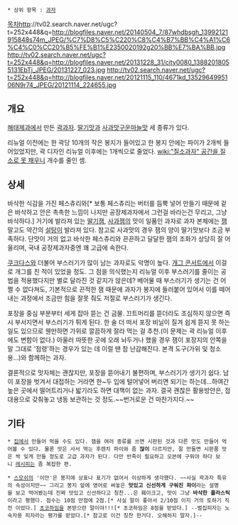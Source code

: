  * 상위 항목 : [[과자]]



[[목차]]http://tv02.search.naver.net/ugc?t=252x448&q=http://blogfiles.naver.net/20140504_7/87whdbsgh_13992121915848s74m_JPEG/%C7%D8%C5%C220%C8%C4%B7%BB%C4%A1%C6%C4%C0%CC20%B5%FE%B1%E2350020192g20%BB%E7%BA%BB.jpg
http://tv02.search.naver.net/ugc?t=252x448&q=http://blogfiles.naver.net/20131228_31/city0080_13882018055131EbTj_JPEG/20131227_023.jpg
http://tv02.search.naver.net/ugc?t=252x448&q=http://blogfiles.naver.net/20121115_110/4671kd_1352964995106N9r74_JPEG/20121114_224655.jpg
== 개요 ==
[[해태]]제과에서 만든 [[곽과자]]. [[딸기]]맛과 [[사과]]맛[[구운마늘]]맛 세 종류가 있다. 

리뉴얼 이전에는 한 곽당 10개의 작은 봉지가 들어있고 한 봉지 안에는 파이가 2개씩 들어있었지만, 곽 디자인 리뉴얼 이후에는 1개씩으로 줄었다. [[wiki:"질소과자" 공간을 질소로 못 채우니]] 개수를 줄인 셈.

== 상세 ==
바삭한 식감을 가진 페스츄리와[* 보통 페스츄리는 버터를 듬뿍 넣어 만들기 때문에 겉은 바삭하고 안은 촉촉한 느낌이 나지만 공장제과자에서 그런걸 바라는건 무리고, 그냥 바삭하다.] 거기에 발라져 있는 [[딸기]][[잼]], [[사과]]잼의 맛이 일품인 과자로 과자 본체에는 [[잼]] 말고도 약간의 [[설탕]]이 발라져 있다. 참고로 사과맛의 경우 잼의 양이 딸기맛보다 조금 부족하다. 단맛이 거의 없고 바삭한 페스츄리와 끈끈하고 달달한 잼의 조화가 상당히 잘 어울리며, 국내 공장제과자중엔 꽤 고급에 속한다.

[[쿠크다스]]와 더불어 부스러기가 많이 남는 과자로도 악명이 높다. [[개그 콘서트]]에서 이걸로 개그를 친 적이 있었을 정도. 그 점을 의식했는지 리뉴얼 이후 부스러기를 줄이는 공법을 적용했다지만 별로 달라진 것 같지가 않은데? 베어물 때 부스러기가 생기는 건 어쩔 수 없다쳐도, 기본적으로 끈적한 잼 때문에 과자가 봉지에 들러붙어 있어서 이를 떼어내는 과정에서 조금만 힘을 잘못 줘도 저절로 부스러기가 생긴다. 

포장을 중심 부분부터 세게 잡아 뜯는 건 금물. 끄트머리를 뜯더라도 조심하지 않으면 즉시 부서지면서 부스러기가 튀게 된다. 한 술 더 떠서 포장 비닐이 질겨 쉽게 뜯지 못 하는 일도 있으므로 웬만하면 가위로 깔끔하게 잘라 먹는 걸 추천.(이 문제는 곽 리뉴얼 이후에도 변함이 없다.) 아울러 따뜻한 곳에 오래 놔두거나 했을 경우 잼이 포장지의 안쪽을 말 그대로 '점령'하는 경우가 있는 데 이럴 땐 참 난감해진다. 본격 도구(가위 및 청소용...)와 함께하는 과자. 

결론적으로 맛자체는 괜찮지만, 포장을 뜯어내기 불편하며, 부스러기가 생기기 쉽다. 남이 포장을 벗겨서 대접하는 거라면 한~두 입에 털어넣어 버리면 되기는 하는데...하여간 높은 곳에서 떨어트리거나 밟기라도 하면 대책이 없는 과자. 결국 괜찮은 활용방안은, 접대용으로 갖춰놓고 냉동 보관하는 것 정도.~~번거로운 건 마찬가지다.~~

== 기타 ==
 * [[집]]에서 만들어 먹을 수도 있다. 잼을 여러 종류를 쓰면 시판된 것과 다른 맛도 만들어 먹어볼 수 있다. 물론 맛은 사서 먹는 후렌치 파이와 좀 '''많이''' 다르지만, 잘 만들면 시판품 맛은 싹 잊게 만들 정도로 고급 과자가 된다. 다만 반죽이 필요하고 오븐에 구워야 하다 보니 [[레시피]]는 좀 복잡한 편.

 * [[스모쉬]]의 '이안'은 봉지에 상표나 표기가 없어서 이상하게 생각했다. ~~사실 곽과자 특유의 속성이지만~~ 그리고 봉지 앞에 영어로 써놓은 '''맛있고 신선하게 구워진 파이'''라는 설명을 보고 먹어봤는데 진짜 맛있고 신선하다고 칭찬...은 훼이크고, 맛이 그냥 '''바삭한 플라스틱'''이라고 평했다. 점수는 10점 만점에 2점.[* 사실 말이 좋아서 2/10점 이지 거의 토하기 직전 이었다.] [[초코하임]]을 본받으란 말이야!!![* 초코하임은 8점을 받았다.] --벌집피자는 노숙자용 피자라는 평가를 받았다.[* 참고로 이건 칭찬 한거다. 오해하지 말자.]--
